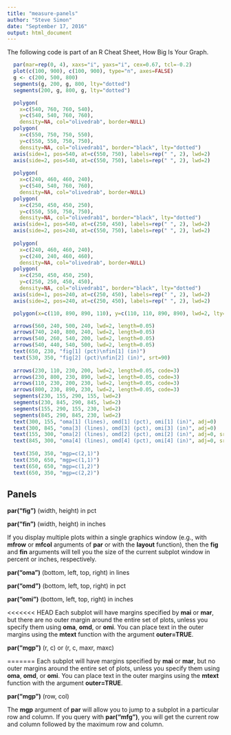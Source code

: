 ```yaml
---
title: "measure-panels"
author: "Steve Simon"
date: "September 17, 2016"
output: html_document
---
```


The following code is part of an R Cheat Sheet, How Big Is Your Graph.

```r

  par(mar=rep(0, 4), xaxs="i", yaxs="i", cex=0.67, tcl=-0.2)
  plot(c(100, 900), c(100, 900), type="n", axes=FALSE)
  g <- c(200, 500, 800)
  segments(g, 200, g, 800, lty="dotted")
  segments(200, g, 800, g, lty="dotted")

  polygon(
    x=c(540, 760, 760, 540),
    y=c(540, 540, 760, 760),
    density=NA, col="olivedrab", border=NULL)
  polygon(
    x=c(550, 750, 750, 550),
    y=c(550, 550, 750, 750),
    density=NA, col="olivedrab1", border="black", lty="dotted")
  axis(side=1, pos=540, at=c(550, 750), labels=rep(" ", 2), lwd=2)
  axis(side=2, pos=540, at=c(550, 750), labels=rep(" ", 2), lwd=2)
  
  polygon(
    x=c(240, 460, 460, 240),
    y=c(540, 540, 760, 760),
    density=NA, col="olivedrab", border=NULL)
  polygon(
    x=c(250, 450, 450, 250),
    y=c(550, 550, 750, 750),
    density=NA, col="olivedrab1", border="black", lty="dotted")
  axis(side=1, pos=540, at=c(250, 450), labels=rep(" ", 2), lwd=2)
  axis(side=2, pos=240, at=c(550, 750), labels=rep(" ", 2), lwd=2)
  
  polygon(
    x=c(240, 460, 460, 240),
    y=c(240, 240, 460, 460),
    density=NA, col="olivedrab", border=NULL)
  polygon(
    x=c(250, 450, 450, 250),
    y=c(250, 250, 450, 450),
    density=NA, col="olivedrab1", border="black", lty="dotted")
  axis(side=1, pos=240, at=c(250, 450), labels=rep(" ", 2), lwd=2)
  axis(side=2, pos=240, at=c(250, 450), labels=rep(" ", 2), lwd=2)

  polygon(x=c(110, 890, 890, 110), y=c(110, 110, 890, 890), lwd=2, lty="dashed")

  arrows(560, 240, 500, 240, lwd=2, length=0.05)
  arrows(740, 240, 800, 240, lwd=2, length=0.05)
  arrows(540, 260, 540, 200, lwd=2, length=0.05)
  arrows(540, 440, 540, 500, lwd=2, length=0.05)
  text(650, 230, "fig[1] (pct)\nfin[1] (in)")
  text(530, 350, "fig[2] (pct)\nfin[2] (in)", srt=90)
  
  arrows(230, 110, 230, 200, lwd=2, length=0.05, code=3)
  arrows(230, 800, 230, 890, lwd=2, length=0.05, code=3)
  arrows(110, 230, 200, 230, lwd=2, length=0.05, code=3)
  arrows(800, 230, 890, 230, lwd=2, length=0.05, code=3)
  segments(230, 155, 290, 155, lwd=2)
  segments(230, 845, 290, 845, lwd=2)
  segments(155, 290, 155, 230, lwd=2)
  segments(845, 290, 845, 230, lwd=2)
  text(300, 155, "oma[1] (lines), omd[1] (pct), omi[1] (in)", adj=0)
  text(300, 845, "oma[3] (lines), omd[3] (pct), omi[3] (in)", adj=0)
  text(155, 300, "oma[2] (lines), omd[2] (pct), omi[2] (in)", adj=0, srt=90)
  text(845, 300, "oma[4] (lines), omd[4] (pct), omi[4] (in)", adj=0, srt=90)
  
  text(350, 350, "mgp=c(2,1)")
  text(350, 650, "mgp=c(1,1)")
  text(650, 650, "mgp=c(1,2)")
  text(650, 350, "mgp=c(2,2)")
```

## Panels

**par("fig")** (width, height) in pct

**par("fin")** (width, height) in inches

If you display multiple plots within a single graphics window (e.g., with **mfrow** or **mfcol** arguments of **par** or with the **layout** function), then the **fig** and **fin** arguments  will tell you the size of the current subplot window in percent or inches, respectively.

**par("oma")** (bottom, left, top, right) in lines

**par("omd")** (bottom, left, top, right) in pct

**par("omi")** (bottom, left, top, right) in inches

<<<<<<< HEAD
Each subplot will have margins specified by **mai** or **mar**, but there are no outer margin around the entire set of plots, unless you specify them using **oma**, **omd**, or **omi**. You can place text in the outer margins using the **mtext** function with the argument **outer=TRUE**.

**par("mgp")** (r, c) or (r, c, maxr, maxc)

=======
Each subplot will have margins specified by **mai** or **mar**, but no outer margins around the entire set of plots, unless you specify them using **oma**, **omd**, or **omi**. You can place text in the outer margins using the **mtext** function with the argument **outer=TRUE**.

**par("mgp")** (row, col)

The **mgp** argument of **par** will allow you to jump to a subplot in a particular row and column. If you query with **par("mfg")**, you will get the current row and column followed by the maximum row and column.
